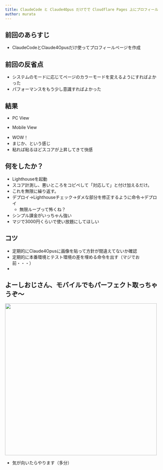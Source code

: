 ```yaml
---
title: ClaudeCode と Claude4Opus だけでで Cloudflare Pages 上にプロフィールページ作ってみた → 続き
author: murata
---
```



<Author frontmatter={frontmatter} />

## 前回のあらすじ

- ClaudeCodeとClaude4Opusだけ使ってプロフィールページを作成

## 前回の反省点

- システムのモードに応じてページのカラーモードを変えるようにすればよかった
- パフォーマンスをもう少し意識すればよかった

## 結果

- PC View
<ContentImage path="2025/07-17/murata/01.png" width="900" />

- Mobile View

<ContentImage path="2025/07-17/murata/02.png" width="900" />

- WOW！
- まじか、という感じ
- 粘れば粘るほどスコアが上昇してきて快感

## 何をしたか？

- Lighthouseを起動
- スコア計測し、悪いところをコピペして「対応して」と付け加えるだけ。
- これを無限に繰り返す。
- デプロイ→Lighthouseチェック→ダメな部分を修正するように命令→デプロイ
  - 無限ループって怖くね？
- シンプル課金がいっちゃん強い
- マジで3000円くらいで使い放題にしてほしい

<ContentImage path="2025/07-17/murata/04.png" width="900" />

## コツ

- 定期的にClaude4Opusに画像を貼って方針が間違えてないか確認
- 定期的に本番環境とテスト環境の差を埋める命令を出す（マジでお前・・・）
- 

## よーしおじさん、モバイルでもパーフェクト取っちゃうぞ〜

<img src="https://cdn.mainichi.jp/vol1/2025/02/26/20250226k0000m040097000p/9.jpg" width="500" />

- 気が向いたらやります（多分）
